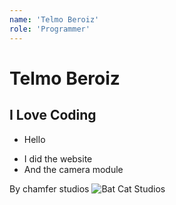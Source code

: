 ```yaml
---
name: 'Telmo Beroiz'
role: 'Programmer'
---
```

# Telmo Beroiz
## I Love Coding

* Hello


<ul>
<li>I did the website</li>
<li>And the camera module</li>
</ul>



By chamfer studios ![Bat Cat Studios](../logo.png)


